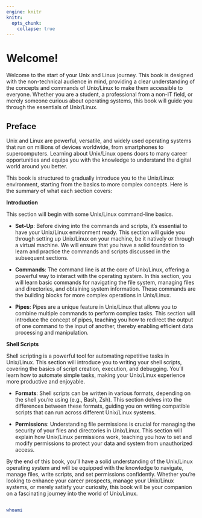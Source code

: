 ```yaml
---
engine: knitr
knitr:
  opts_chunk: 
    collapse: true
---
```


# Welcome! {.unnumbered}

Welcome to the start of your Unix and Linux journey. This book is designed with the non-technical audience in mind, providing a clear understanding of the concepts and commands of Unix/Linux to make them accessible to everyone. Whether you are a student, a professional from a non-IT field, or merely someone curious about operating systems, this book will guide you through the essentials of Unix/Linux.

## Preface

Unix and Linux are powerful, versatile, and widely used operating systems that run on millions of devices worldwide, from smartphones to supercomputers. Learning about Unix/Linux opens doors to many career opportunities and equips you with the knowledge to understand the digital world around you better.

This book is structured to gradually introduce you to the Unix/Linux environment, starting from the basics to more complex concepts. Here is the summary of what each section covers:

**Introduction**

This section will begin with some Unix/Linux command-line basics.

-   **Set-Up**: Before diving into the commands and scripts, it's essential to have your Unix/Linux environment ready. This section will guide you through setting up Unix/Linux on your machine, be it natively or through a virtual machine. We will ensure that you have a solid foundation to learn and practice the commands and scripts discussed in the subsequent sections.

-   **Commands**: The command line is at the core of Unix/Linux, offering a powerful way to interact with the operating system. In this section, you will learn basic commands for navigating the file system, managing files and directories, and obtaining system information. These commands are the building blocks for more complex operations in Unix/Linux.

-   **Pipes**: Pipes are a unique feature in Unix/Linux that allows you to combine multiple commands to perform complex tasks. This section will introduce the concept of pipes, teaching you how to redirect the output of one command to the input of another, thereby enabling efficient data processing and manipulation.

**Shell Scripts**

Shell scripting is a powerful tool for automating repetitive tasks in Unix/Linux. This section will introduce you to writing your shell scripts, covering the basics of script creation, execution, and debugging. You'll learn how to automate simple tasks, making your Unix/Linux experience more productive and enjoyable.

-   **Formats**: Shell scripts can be written in various formats, depending on the shell you're using (e.g., Bash, Zsh). This section delves into the differences between these formats, guiding you on writing compatible scripts that can run across different Unix/Linux systems.

-   **Permissions**: Understanding file permissions is crucial for managing the security of your files and directories in Unix/Linux. This section will explain how Unix/Linux permissions work, teaching you how to set and modify permissions to protect your data and system from unauthorized access.

By the end of this book, you'll have a solid understanding of the Unix/Linux operating system and will be equipped with the knowledge to navigate, manage files, write scripts, and set permissions confidently. Whether you're looking to enhance your career prospects, manage your Unix/Linux systems, or merely satisfy your curiosity, this book will be your companion on a fascinating journey into the world of Unix/Linux.

## <!--# What This Book Is Not   -->

## <!--# Audience and Prerequisites -->


```bash
whoami
```
